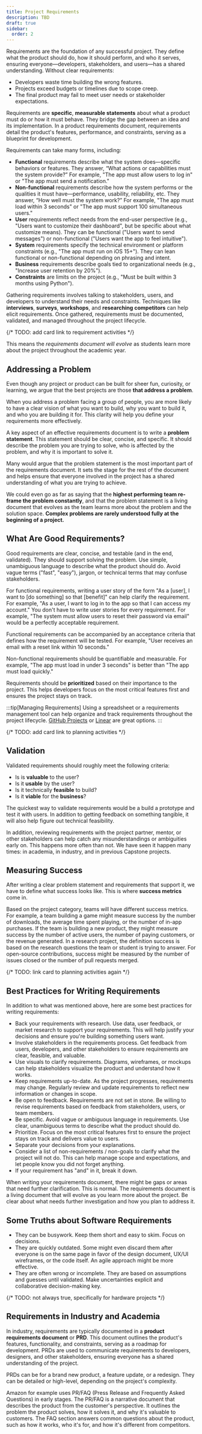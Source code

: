 ```yaml
---
title: Project Requirements
description: TBD
draft: true
sidebar:
  order: 2
---
```


Requirements are the foundation of any successful project. They define what the product should do, how it should perform, and who it serves, ensuring everyone—developers, stakeholders, and users—has a shared understanding. Without clear requirements:

- Developers waste time building the wrong features.
- Projects exceed budgets or timelines due to scope creep.
- The final product may fail to meet user needs or stakeholder expectations. 

Requirements are **specific**, **measurable statements** about what a product must do or how it must behave. They bridge the gap between an idea and its implementation. In a product requirements document, requirements detail the product's features, performance, and constraints, serving as a blueprint for development.

Requirements can take many forms, including:

- **Functional** requirements describe what the system does—specific behaviors or features. They answer, “What actions or capabilities must the system provide?” For example, "The app must allow users to log in" or "The app must send a notification."
- **Non-functional** requirements describe how the system performs or the qualities it must have—performance, usability, reliability, etc. They answer, “How well must the system work?” For example, "The app must load within 3 seconds" or "The app must support 100 simultaneous users."
- **User** requirements reflect needs from the end-user perspective (e.g., "Users want to customize their dashboard", but be specific about what customize means). They can be functional ("Users want to send messages") or non-functional ("Users want the app to feel intuitive").
- **System** requirements specify the technical environment or platform constraints (e.g., "The app must run on iOS 15+"). They can lean functional or non-functional depending on phrasing and intent.
- **Business** requirements describe goals tied to organizational needs (e.g., "Increase user retention by 20%").
- **Constraints** are limits on the project (e.g., "Must be built within 3 months using Python").

Gathering requirements involves talking to stakeholders, users, and developers to understand their needs and constraints. Techniques like **interviews**, **surveys**, **workshops**, and **researching competitors** can help elicit requirements. Once gathered, requirements must be documented, validated, and managed throughout the project lifecycle. 

{/* TODO: add card link to requirement activities */}

This means the *requirements document will evolve* as students learn more about the project throughout the academic year. 

## Addressing a Problem

Even though any project or product can be built for sheer fun, curiosity, or learning, we argue that the best projects are those **that address a  problem**.

When you address a problem facing a group of people, you are more likely to have a clear vision of what you want to build, why you want to build it, and who you are building it for. This clarity will help you define your requirements more effectively.

A key aspect of an effective requirements document is to write a **problem statement**. This statement should be clear, concise, and specific. It should describe the problem you are trying to solve, who is affected by the problem, and why it is important to solve it.

Many would argue that the problem statement is the most important part of the requirements document. It sets the stage for the rest of the document and helps ensure that everyone involved in the project has a shared understanding of what you are trying to achieve. 

We could even go as far as saying that the **highest performing team re-frame the problem constantly**, and that the problem statement is a living document that evolves as the team learns more about the problem and the solution space. **Complex problems are rarely understood fully at the beginning of a project.**

## What Are Good Requirements?

Good requirements are clear, concise, and testable (and in the end, validated). They should support solving the problem. Use simple, unambiguous language to describe what the product should do. Avoid vague terms ("fast", "easy"), jargon, or technical terms that may confuse stakeholders.

For functional requirements, writing a user story of the form "As a [user], I want to [do something] so that [benefit]" can help clarify the requirement. For example, "As a user, I want to log in to the app so that I can access my account." You don't have to write user stories for every requirement. For example, "The system must allow users to reset their password via email" would be a perfectly acceptable requirement.

Functional requirements can be accompanied by an acceptance criteria that defines how the requirement will be tested. For example, "User receives an email with a reset link within 10 seconds."

Non-functional requirements should be quantifiable and measurable. For example, "The app must load in under 3 seconds" is better than "The app must load quickly."

Requirements should be **prioritized** based on their importance to the project. This helps developers focus on the most critical features first and ensures the project stays on track.

:::tip[Managing Requirements]
Using a spreadsheet or a requirements management tool can help organize and track requirements throughout the project lifecycle. [GitHub Projects](https://github.com/features/issues) or [Linear](https://linear.app/) are great options.
:::

{/* TODO: add card link to planning activities */}

## Validation

Validated requirements should roughly meet the following criteria:

- Is is **valuable** to the user?
- Is it **usable** by the user?
- Is it technically **feasible** to build?
- Is it **viable** for the **business**?

The quickest way to validate requirements would be a build a prototype and test it with users. In addition to getting feedback on something tangible, it will also help figure out technical feasibility. 

In addition, reviewing requirements with the project partner, mentor, or other stakeholders can help catch any misunderstandings or ambiguities early on. This happens more often than not. We have seen it happen many times: in academia, in industry, and in previous Capstone projects. 

## Measuring Success

After writing a clear problem statement and requirements that support it, we have to define what success looks like. This is where **success metrics** come in.

Based on the project category, teams will have different success metrics. For example, a team building a game might measure success by the number of downloads, the average time spent playing, or the number of in-app purchases. If the team is building a new product, they might measure success by the number of active users, the number of paying customers, or the revenue generated. In a research project, the definition success is based on the research questions the team or student is trying to answer. For open-source contributions, success might be measured by the number of issues closed or the number of pull requests merged.

{/* TODO: link card to planning activities again */}

## Best Practices for Writing Requirements

In addition to what was mentioned above, here are some best practices for writing requirements:

- Back your requirements with research. Use data, user feedback, or market research to support your requirements. This will help justify your decisions and ensure you're building something users want.
- Involve stakeholders in the requirements process. Get feedback from users, developers, and other stakeholders to ensure requirements are clear, feasible, and valuable.
- Use visuals to clarify requirements. Diagrams, wireframes, or mockups can help stakeholders visualize the product and understand how it works.
- Keep requirements up-to-date. As the project progresses, requirements may change. Regularly review and update requirements to reflect new information or changes in scope.
- Be open to feedback. Requirements are not set in stone. Be willing to revise requirements based on feedback from stakeholders, users, or team members.
- Be specific. Avoid vague or ambiguous language in requirements. Use clear, unambiguous terms to describe what the product should do.
- Prioritize. Focus on the most critical features first to ensure the project stays on track and delivers value to users.
- Separate your decisions from your explanations.
- Consider a list of non-requirements / non-goals to clarify what the project will not do. This can help manage scope and expectations, and let people know you did not forget anything.
- If your requirement has "and" in it, break it down.

When writing your requirements document, there might be gaps or areas that need further clarification. This is normal. The requirements document is a living document that will evolve as you learn more about the project. Be clear about what needs further investigation and how you plan to address it.

## Some Truths about Software Requirements

- They can be busywork. Keep them short and easy to skim. Focus on decisions.
- They are quickly outdated. Some might even discard them after everyone is on the same page in favor of the design document, UX/UI wireframes, or the code itself. An agile approach might be more effective.
- They are often wrong or incomplete. They are based on assumptions and guesses until validated. Make uncertainties explicit and collaborative decision-making key.

{/* TODO: not always true, specifically for hardware projects */}

## Requirements in Industry and Academia

In industry, requirements are typically documented in a **product requirements document** or **PRD**. This document outlines the product's features, functionality, and constraints, serving as a roadmap for development. PRDs are used to communicate requirements to developers, designers, and other stakeholders, ensuring everyone has a shared understanding of the project.

PRDs can be for a brand new product, a feature update, or a redesign. They can be detailed or high-level, depending on the project's complexity.

Amazon for example uses PR/FAQ (Press Release and Frequently Asked Questions) in early stages. The PR/FAQ is a narrative document that describes the product from the customer's perspective. It outlines the problem the product solves, how it solves it, and why it's valuable to customers. The FAQ section answers common questions about the product, such as how it works, who it's for, and how it's different from competitors.